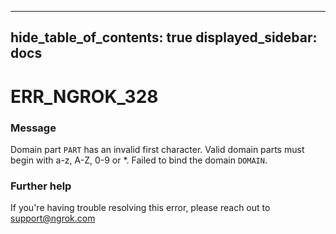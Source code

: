 

---
hide_table_of_contents: true
displayed_sidebar: docs
---


# ERR_NGROK_328

### Message
Domain part `PART` has an invalid first character. Valid domain parts must begin with a-z, A-Z, 0-9 or *. Failed to bind the domain `DOMAIN`.

<ErrorDetails error="err_ngrok_328" />



### Further help
If you're having trouble resolving this error, please reach out to [support@ngrok.com](mailto:support@ngrok.com?subject=Help%20with%20ERR_NGROK_328)

